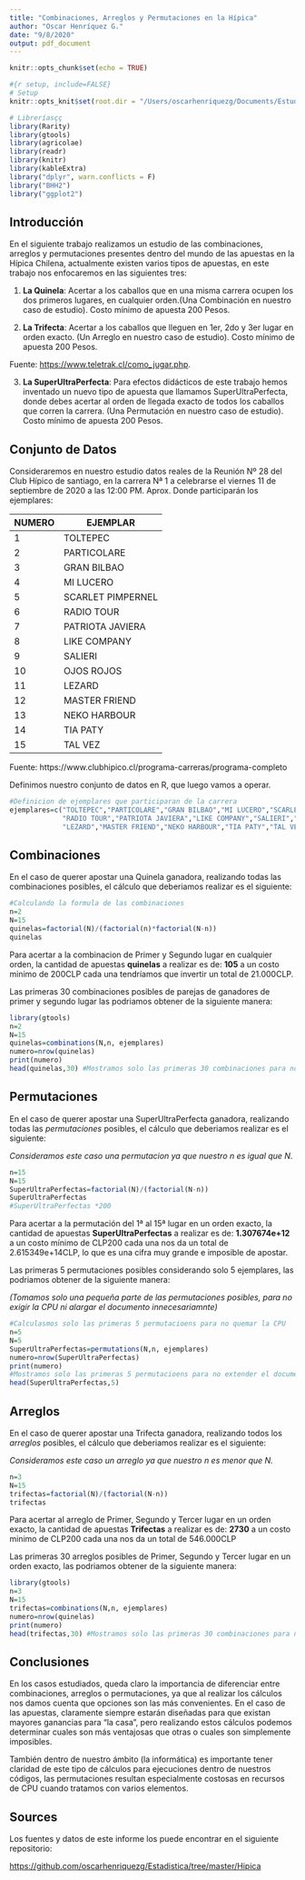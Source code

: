 ```yaml
---
title: "Combinaciones, Arreglos y Permutaciones en la Hípica"
author: "Oscar Henríquez G."
date: "9/8/2020"
output: pdf_document
---
```


```r
knitr::opts_chunk$set(echo = TRUE)

#{r setup, include=FALSE}
# Setup
knitr::opts_knit$set(root.dir = "/Users/oscarhenriquezg/Documents/Estudios/USACH/Estadistica/GitHub/Estadistica/Hipica")

# Libreríasçç
library(Rarity)
library(gtools)
library(agricolae)
library(readr)
library(knitr)
library(kableExtra)
library("dplyr", warn.conflicts = F)
library("BHH2")
library("ggplot2")


```

## Introducción

En el siguiente trabajo realizamos un estudio de las combinaciones, arreglos y permutaciones presentes dentro del mundo de las apuestas en la Hípica Chilena, actualmente existen varios tipos de apuestas, en este trabajo nos enfocaremos en las siguientes tres:

1) **La Quinela**: Acertar a los caballos que en una misma carrera ocupen los dos primeros lugares, en cualquier orden.(Una Combinación en nuestro caso de estudio). Costo mínimo de apuesta 200 Pesos.

2) **La Trifecta**: Acertar a los caballos que lleguen en 1er, 2do y 3er lugar en orden exacto. (Un Arreglo en nuestro caso de estudio). Costo mínimo de apuesta 200 Pesos.

Fuente: <https://www.teletrak.cl/como_jugar.php>.

3) **La SuperUltraPerfecta**: Para efectos didácticos de este trabajo hemos inventado un nuevo tipo de apuesta que llamamos SuperUltraPerfecta, donde debes acertar al orden de llegada exacto de todos los caballos que corren la carrera. (Una Permutación en nuestro caso de estudio). Costo mínimo de apuesta 200 Pesos.

## Conjunto de Datos

Consideraremos en nuestro estudio datos reales de la Reunión Nº 28 del Club Hípico de santiago, en la carrera Nª 1 a celebrarse el viernes 11 de septiembre de 2020 a las 12:00 PM. Aprox. Donde participarán los ejemplares:


| NUMERO | EJEMPLAR                     |
|--------|------------------------------|
|    1   |            TOLTEPEC          |
|    2   |            PARTICOLARE       |
|    3   |            GRAN BILBAO       |
|    4   |             MI LUCERO        |
|    5   |         SCARLET PIMPERNEL    |
|    6   |             RADIO TOUR       |
|    7   |          PATRIOTA JAVIERA    |
|    8   |            LIKE COMPANY      |
|    9   |              SALIERI         |
|   10   |             OJOS ROJOS       |
|   11   |               LEZARD         |
|   12   |           MASTER FRIEND      |
|   13   |            NEKO HARBOUR      |
|   14   |              TIA PATY        |
|   15   |              TAL VEZ         |
Fuente: https://www.clubhipico.cl/programa-carreras/programa-completo

Definimos nuestro conjunto de datos en R, que luego vamos a operar.
```r
#Definicion de ejemplares que participaran de la carrera
ejemplares=c("TOLTEPEC","PARTICOLARE","GRAN BILBAO","MI LUCERO","SCARLET PIMPERNEL",
             "RADIO TOUR","PATRIOTA JAVIERA","LIKE COMPANY","SALIERI","OJOS ROJOS",
             "LEZARD","MASTER FRIEND","NEKO HARBOUR","TIA PATY","TAL VEZ")
```

## Combinaciones

En el caso de querer apostar una Quinela ganadora, realizando todas las combinaciones posibles, el cálculo que deberiamos realizar es el siguiente:

```r
#Calculando la formula de las combinaciones
n=2
N=15
quinelas=factorial(N)/(factorial(n)*factorial(N-n))
quinelas
```


Para acertar a la combinacion de Primer y Segundo lugar en cualquier orden, la cantidad de apuestas **quinelas** a realizar es de: **105** a un costo minimo de 200CLP cada una tendríamos que invertir un total de 21.000CLP. 

Las primeras 30 combinaciones posibles de parejas de ganadores de primer y segundo lugar las podriamos obtener de la siguiente manera:

```r
library(gtools)
n=2
N=15
quinelas=combinations(N,n, ejemplares)
numero=nrow(quinelas)
print(numero) 
head(quinelas,30) #Mostramos solo las primeras 30 combinaciones para no extender el documento.
```

## Permutaciones

En el caso de querer apostar una SuperUltraPerfecta ganadora, realizando todas las *permutaciones* posibles, el cálculo que deberiamos realizar es el siguiente:

*Consideramos este caso una permutacion ya que nuestro n es igual que N.*

```r
n=15
N=15
SuperUltraPerfectas=factorial(N)/(factorial(N-n))
SuperUltraPerfectas
#SuperUltraPerfectas *200
```

Para acertar a la permutación del 1ª al 15ª lugar en un orden exacto, la cantidad de apuestas **SuperUltraPerfectas** a realizar es de: **1.307674e+12** a un costo mínimo de CLP200 cada una nos da un total de 2.615349e+14CLP, lo que es una cifra muy grande e imposible de apostar.

Las primeras 5 permutaciones posibles considerando solo 5 ejemplares, las podriamos obtener de la siguiente manera:

*(Tomamos solo una pequeña parte de las permutaciones posibles, para no exigir la CPU ni alargar el documento innecesariamnte)*
```r
#Calculasmos solo las primeras 5 permutacioens para no quemar la CPU
n=5 
N=5
SuperUltraPerfectas=permutations(N,n, ejemplares)
numero=nrow(SuperUltraPerfectas)
print(numero) 
#Mostramos solo las primeras 5 permutacioens para no extender el documento.
head(SuperUltraPerfectas,5) 
```


## Arreglos

En el caso de querer apostar una Trifecta ganadora, realizando todos los *arreglos* posibles, el cálculo que deberiamos realizar es el siguiente:

*Consideramos este caso un arreglo ya que nuestro n es menor que N.*

```r
n=3
N=15
trifectas=factorial(N)/(factorial(N-n))
trifectas

```

Para acertar al arreglo de Primer, Segundo y Tercer lugar en un orden exacto, la cantidad de apuestas **Trifectas** a realizar es de: **2730** a un costo minimo de CLP200 cada una nos da un total de 546.000CLP

Las primeras 30 arreglos posibles de Primer, Segundo y Tercer lugar en un orden exacto, las podriamos obtener de la siguiente manera:

```r
library(gtools)
n=3
N=15
trifectas=combinations(N,n, ejemplares)
numero=nrow(quinelas)
print(numero) 
head(trifectas,30) #Mostramos solo las primeras 30 combinaciones para no extender el documento.
```

## Conclusiones

En los casos estudiados, queda claro la importancia de diferenciar entre combinaciones, arreglos o permutaciones, ya que al realizar los cálculos nos damos cuenta que opciones son las más convenientes. En el caso de las apuestas, claramente siempre estarán diseñadas para que existan mayores ganancias para "la casa", pero realizando estos cálculos podemos determinar cuales son más ventajosas que otras o cuales son simplemente imposibles.

También dentro de nuestro ámbito (la informática) es importante tener claridad de este tipo de cálculos para ejecuciones dentro de nuestros códigos, las permutaciones resultan especialmente costosas en recursos de CPU cuando tratamos con varios elementos.


## Sources

Los fuentes y datos de este informe los puede encontrar en el siguiente repositorio:

[https://github.com/oscarhenriquezg/Estadistica/tree/master/Hipica](https://github.com/oscarhenriquezg/Estadistica/tree/master/Hipica)


